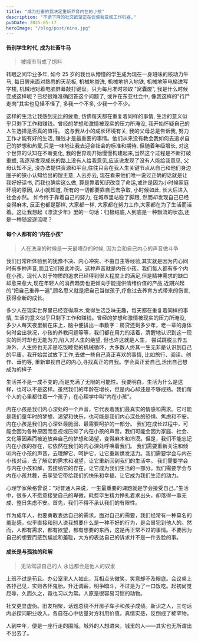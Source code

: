 ```yaml
---
title: "成为社畜的我决定重新养育内在的小孩"
description: "不断下降的社交欲望正在促使我变成工作机器,"
pubDate: 2025-05-17
heroImage: "/blog/post/nina.jpg"
---
```


#### 告别学生时代, 成为社畜牛马

> 被城市当成了饲料

转眼之间毕业多年, 如今 25 岁的我也从懵懂的学生成为现在一身班味的核动力牛马, 每日醒来面对熟悉的天花板, 机械地盥洗, 机械地挤入地铁, 机械地等电梯进写字楼, 机械地对着电脑屏幕敲打键盘。只为每月准时领取 "窝囊废", 我是什么时候变成这样呢？已经很难准确回答这个问题了, 或许在东亚社会中, 像我这样的"行尸走肉"其实也见怪不怪了, 多我一个不多, 少我一个不少。

这样的生活让我感到无比的疲惫, 仿佛每天都在重复着同样的事情, 生活的意义似乎只剩下工作和赚钱。曾经的梦想和激情被现实的压力所淹没, 我开始怀疑自己的人生选择是否真的值得。
这与我从小的成长环境有关, 我的父母总是告诉我, 努力工作才能有好的生活, 赚钱才是最重要的事情。他们从来没有教会我如何去追求自己的梦想和热爱,只是一味地让我去迎合社会的标准和期待, 但随着年级增长, 对这个世界的认知在不断变化, 我的世界观开始慢慢构建起来,当然这个过程是不断打破重塑, 我逐渐发现成长的路上没有人给我意见,应该说发现了没有人能给我意见, 父母认知不足, 没办法提供资源和平台,往往只会在我人生关键节点从自己和他们身边圈子的狭小认知给出的馊主意, 人云亦云, 现在看来他们唯一说过正确的话就是让我好好读书, 而我也确实这么做, 算是靠着知识改变了命运,或许是因为小时候家庭环境的原因, 从小就知道, 所有的一切都要靠自己去争取, 小时候如此, 长大后进入社会亦然。 如今终于靠着自己的努力, 在城市里站稳了脚跟, 然而却发现自己已经变得麻木, 反正也都是那样, 大家都一样, 大家都在努力工作,大家都在为了生活而活着。这让我想起《漂流少年》里的一句话：归根结底,人到底是一种飘流的状态,还是一种随波逐流呢？

#### 每个人都有的“内在小孩”

> 人在洗澡的时候是一天最嘈杂的时候, 因为会和自己内心的声音做斗争

我们日常所体验到的犹豫不决、内心冲突、不由自主等经验,其实就是因为内心同时有多种声音,而且它们彼此冲突。这种声音就是内在小孩。我们每人都有多个内在小孩。现代人对于物质的追求已经得到很大程度上的满足,但是精神需求的缺口却愈来愈大,现在年轻人的消费趋势也更倾向于能提供情绪价值的产品,近期兴起的“把自己重养一遍”,顾名思义就是把自己当做孩子,疗愈过去养育方式带来的伤害,获得全新的成长。

多少人在现实世界里已经变得麻木,觉得生活乏味无趣，每天都在重复着同样的事情, 生活的意义似乎只剩下工作和赚钱。曾经的梦想和激情被现实的压力所淹没, 多少人每天夜里躺在床上，脑中便排出一串数字：房贷还剩多少年，老一辈的身体何时会出状况，小孩的养教问题等等，我们都在用力的活着，清醒地认识到这一现实的同时却也无能为力,陷入对人生的绝望, 但也许这就是人生， 尝试跳脱三界五洲外，人生终也无非是吃饭睡觉的机械循环，大多数人终其一生无非是认识到自己的平庸，我开始尝试放下工作,去做一些自己真正喜欢的事情, 比如旅行、阅读、创作、垂钓等, 重新审视自己的内心,寻找真正的自我。学会真正爱自己,活出自己想成为的样子

生活并不是一成不变的,而是充满了无限的可能性。我要明白，生活为什么是这样，也可以不是这样。虽然我们的年龄在增长，但是内心却还是不够成熟。我们每个人的心里都住着一个孩子，在心理学中叫“内在小孩”。

内在小孩是我们内心深处的一个声音，它代表着我们最真实的情感和需求。它可能是我们童年时的梦想、渴望和快乐，也可能是我们内心深处的恐惧、焦虑和不安。内在小孩是我们内心深处最脆弱、最需要呵护的一部分。
我们在成长过程中，可能会因为各种原因而忽视或压抑了内在小孩的声音。我们可能会因为家庭、社会、文化等因素而被迫放弃自己的梦想和渴望，变得麻木和冷漠。但是，我们不能忘记内在小孩的存在，它依然在我们的内心深处呼唤着我们。
我们需要重新关注和倾听内在小孩的声音，去理解它、呵护它，让它重新焕发活力。我们需要学会与内在小孩对话，去了解它的需求和渴望，让它重新回到我们的生活中。
我们需要学会与内在小孩和解，去接纳它的存在，让它成为我们生活的一部分。我们需要学会与内在小孩共舞，去享受它带给我们的快乐和幸福，让它成为我们生活的动力。

心理学家荣格曾说：“对普通人来说，一生最重要的课题就是学会接受自己。”生活中，很多人不愿意接受自己的卑微，耗费毕生精力挣扎着求出头，却落得一事无成、整日焦虑不安。首先，我们不得不承认我们的有限性。

作为成年人，也要勇敢表达自己的需求。面对自己的需要，我们经常有一种莫名的羞耻感，似乎直接和别人说我想要什么是一种不好的行为，是会冒犯到他人的。然而，人都有需求，都有欲望，都有想要的东西，这是再正常不过的事情。不要因为自己的想要而感到尴尬和羞耻，大方的表达自己的诉求并不是一件丢脸的事。

#### 成长是与孤独的和解

> 无法驾驭自己的人 永远都会是他人的奴隶

上班不过是苟且。办公室里人人如此，互相点头微笑，笑意却不及眼底。会议桌上各抒己见，实则各怀鬼胎。升迁调薪，明争暗斗，不过是为了一口饭吃。起初尚觉屈辱，久而久之，竟也习以为常。人原是很容易习惯的动物。

社交更显虚伪。旧友相聚，话题总绕不开房子车子和孩子成绩。新识之人，三句话内必探问职业收入。各自在心中估量对方利用价值。真情实感，反倒成了稀罕物。

人到中年，便是一座行走的围城。城外的人想进来，城里的人——其实也无所谓出不出去了。

